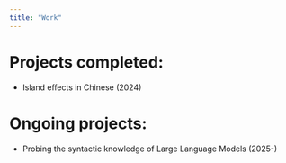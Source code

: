 ```yaml
---
title: "Work"
---
```


# Projects completed:

- Island effects in Chinese (2024)

# Ongoing projects:

- Probing the syntactic knowledge of Large Language Models (2025-)